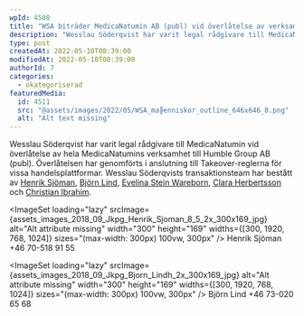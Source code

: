 ```yaml
---
wpId: 4508
title: "WSA biträder MedicaNatumin AB (publ) vid överlåtelse av verksamheten"
description: "Wesslau Söderqvist har varit legal rådgivare till MedicaNatumin vid överlåtelse av hela MedicaNatumins verksamhet till Humble Group AB (publ). Överlåtelsen har genomförts i anslutning till Takeover-reglerna för vissa handelsplattformar. Wesslau&hellip;"
type: post
createdAt: 2022-05-10T08:39:00
modifiedAt: 2022-05-10T08:39:00
authorId: 7
categories:
  - okategoriserad
featuredMedia:
  id: 4511
  src: "@assets/images/2022/05/WSA_ma╠enniskor_outline_646x646_8.png"
  alt: "Alt text missing"
---
```




Wesslau Söderqvist har varit legal rådgivare till MedicaNatumin vid överlåtelse av hela MedicaNatumins verksamhet till Humble Group AB (publ). Överlåtelsen har genomförts i anslutning till Takeover-reglerna för vissa handelsplattformar. Wesslau Söderqvists transaktionsteam har bestått av [Henrik Sjöman](/medarbetare/henrik-sjoman/), [Björn Lind](/medarbetare/bjorn-lind/), [Evelina Stein Wareborn](/medarbetare/evelina-stein/), [Clara Herbertsson](/medarbetare/clara-herbertsson/) och [Christian Ibrahim](/medarbetare/christian-ibrahim/).

<ImageSet
  loading="lazy"
  srcImage={assets_images_2018_09_Jkpg_Henrik_Sjoman_8_5_2x_300x169_jpg}
  alt="Alt attribute missing"
  width="300"
  height="169"
  widths={[300, 1920, 768, 1024]}
  sizes="(max-width: 300px) 100vw, 300px"
/>
Henrik Sjöman +46 70-518 91 55

<ImageSet
  loading="lazy"
  srcImage={assets_images_2018_09_Jkpg_Bjorn_Lindh_2x_300x169_jpg}
  alt="Alt attribute missing"
  width="300"
  height="169"
  widths={[300, 1920, 768, 1024]}
  sizes="(max-width: 300px) 100vw, 300px"
/>
Björn Lind +46 73-020 65 68
